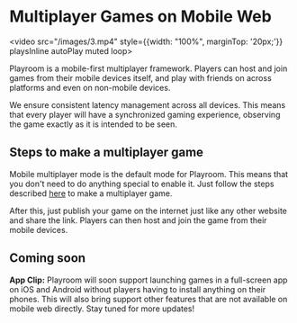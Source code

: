 
# Multiplayer Games on Mobile Web
<video src="/images/3.mp4" style={{width: "100%", marginTop: '20px;'}} playsInline autoPlay muted loop>
</video>

Playroom is a mobile-first multiplayer framework. Players can host and join games from their mobile devices itself, and play with friends on across platforms and even on non-mobile devices.

We ensure consistent latency management across all devices. This means that every player will have a synchronized gaming experience, observing the game exactly as it is intended to be seen.

## Steps to make a multiplayer game

Mobile multiplayer mode is the default mode for Playroom. This means that you don't need to do anything special to enable it.
Just follow the steps described [here](/multiplayer#steps) to make a multiplayer game.

After this, just publish your game on the internet just like any other website and share the link. Players can then host and join the game from their mobile devices.

## Coming soon

**App Clip:** Playroom will soon support launching games in a full-screen app on iOS and Android without players having to install anything on their phones. This will also bring support other features that are not available on mobile web directly. Stay tuned for more updates!